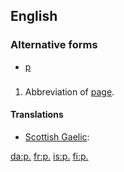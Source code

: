 {{also|Appendix:Variations of "p"}}
==English==

===Alternative forms===
* [[p]]

==={{abbreviation}}===
{{infl|en|abbreviation|g=''singular''|plural|pp.}}

# Abbreviation of [[page]].

====Translations====
{{trans-top|page}}
* [[Scottish Gaelic]]: {{t|gd|td}}
{{trans-mid}}
{{trans-bottom}}

[[da:p.]]
[[fr:p.]]
[[is:p.]]
[[fi:p.]]